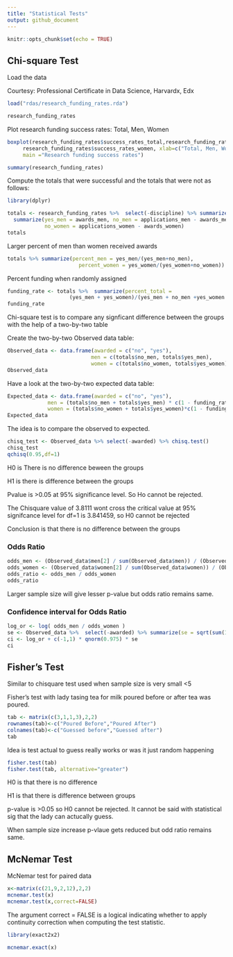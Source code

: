 ```yaml
---
title: "Statistical Tests"
output: github_document
---
```


```r
knitr::opts_chunk$set(echo = TRUE)
```

## Chi-square Test

Load the data

Courtesy: Professional Certificate in Data Science, Harvardx, Edx
```r
load("rdas/research_funding_rates.rda") 
```
```r
research_funding_rates
```

Plot research funding success rates: Total, Men, Women
```r
boxplot(research_funding_rates$success_rates_total,research_funding_rates$success_rates_men, 
     research_funding_rates$success_rates_women, xlab=c("Total, Men, Women"), 
     main ="Research funding success rates")
```

```r
summary(research_funding_rates)
```

Compute the totals that were successful and the totals that were not as follows:
```r
library(dplyr)
```

```r
totals <- research_funding_rates %>%  select(-discipline) %>% summarize_all(funs(sum)) %>%  
  summarize(yes_men = awards_men, no_men = applications_men - awards_men, yes_women = awards_women,              
            no_women = applications_women - awards_women)
totals
```

Larger percent of men than women received awards
```r
totals %>% summarize(percent_men = yes_men/(yes_men+no_men),                      
                       percent_women = yes_women/(yes_women+no_women)) 
```

Percent funding when randomly assigned
```r
funding_rate <- totals %>%  summarize(percent_total = 
                    (yes_men + yes_women)/(yes_men + no_men +yes_women + no_women)) %>% .$percent_total
funding_rate
```

Chi-square test is to compare any signficant difference between the groups with the help of a two-by-two table

Create the two-by-two Observed data table:
```r
Observed_data <- data.frame(awarded = c("no", "yes"),                       
                           men = c(totals$no_men, totals$yes_men),                      
                           women = c(totals$no_women, totals$yes_women))
Observed_data
```

Have a look at the two-by-two expected data table:
```r
Expected_data <- data.frame(awarded = c("no", "yes"),      
             men = (totals$no_men + totals$yes_men) * c(1 - funding_rate, funding_rate),        
             women = (totals$no_women + totals$yes_women)*c(1 - funding_rate, funding_rate))
Expected_data
```

The idea is to compare the observed to expected.
```r
chisq_test <- Observed_data %>% select(-awarded) %>% chisq.test()
chisq_test
qchisq(0.95,df=1)
```

H0 is There is no difference beween the groups

H1 is there is difference between the groups

Pvalue is >0.05 at 95% significance level. So Ho cannot be rejected.

The Chisquare value of 3.8111 wont cross the critical value at 95% signifcance level for df=1 is 3.841459, so H0 cannot be rejected

Conclusion is that there is no difference between the groups

### Odds Ratio
```r
odds_men <- (Observed_data$men[2] / sum(Observed_data$men)) / (Observed_data$men[1] / sum(Observed_data$men))
odds_women <- (Observed_data$women[2] / sum(Observed_data$women)) / (Observed_data$women[1] / sum(Observed_data$women))
odds_ratio <- odds_men / odds_women
odds_ratio
```

Larger sample size will give lesser p-value but odds ratio remains same.

### Confidence interval for Odds Ratio

```r
log_or <- log( odds_men / odds_women ) 
se <- Observed_data %>%  select(-awarded) %>% summarize(se = sqrt(sum(1/men) + sum(1/women))) %>%  .$se 
ci <- log_or + c(-1,1) * qnorm(0.975) * se 
ci
```



## Fisher's Test
Similar to chisquare test used when sample size is very small <5

Fisher's test with lady tasing tea for milk poured before or after tea was poured.
```r
tab <- matrix(c(3,1,1,3),2,2) 
rownames(tab)<-c("Poured Before","Poured After") 
colnames(tab)<-c("Guessed before","Guessed after") 
tab
```

Idea is test actual to guess really works or was it just random happening
```r
fisher.test(tab)
fisher.test(tab, alternative="greater") 
```

H0 is that there is no difference

H1 is that there is difference between groups

p-value is >0.05 so H0 cannot be rejected. It cannot be said with statistical sig that the lady can actucally guess.

When sample size increase p-vlaue gets reduced but odd ratio remains same.



## McNemar Test

McNemar test for paired data
```r
x<-matrix(c(21,9,2,12),2,2)
mcnemar.test(x)
mcnemar.test(x,correct=FALSE)
```

The argument correct = FALSE is a logical indicating whether to apply continuity correction when computing the test statistic.

```r
library(exact2x2)
```

```r
mcnemar.exact(x)
```

